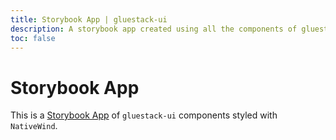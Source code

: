 ```yaml
---
title: Storybook App | gluestack-ui
description: A storybook app created using all the components of gluestack-ui styled with NativeWind
toc: false
---
```




<Meta title="with-nativewind/Apps/Storybook App" />

# Storybook App

This is a [Storybook App](https://storybook-v2.gluestack.io/?path=/story/stories-accordion--accordion) of `gluestack-ui` components styled with `NativeWind`.

<Responsiveness />

